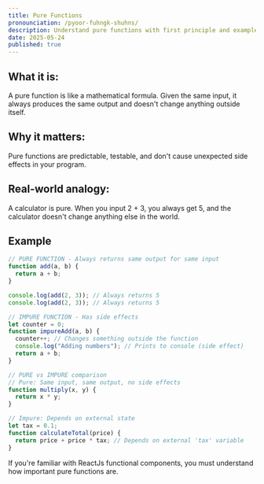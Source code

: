 ```yaml
---
title: Pure Functions
pronounciation: /pyoor-fuhngk-shuhns/
description: Understand pure functions with first principle and examples.
date: 2025-05-24
published: true
---
```


## What it is:

A pure function is like a mathematical formula. Given the same input, it always produces the same output and doesn't change anything outside itself.

## Why it matters:

Pure functions are predictable, testable, and don't cause unexpected side effects in your program.

## Real-world analogy:

A calculator is pure. When you input 2 + 3, you always get 5, and the calculator doesn't change anything else in the world.

## Example

```js
// PURE FUNCTION - Always returns same output for same input
function add(a, b) {
  return a + b;
}

console.log(add(2, 3)); // Always returns 5
console.log(add(2, 3)); // Always returns 5

// IMPURE FUNCTION - Has side effects
let counter = 0;
function impureAdd(a, b) {
  counter++; // Changes something outside the function
  console.log("Adding numbers"); // Prints to console (side effect)
  return a + b;
}

// PURE vs IMPURE comparison
// Pure: Same input, same output, no side effects
function multiply(x, y) {
  return x * y;
}

// Impure: Depends on external state
let tax = 0.1;
function calculateTotal(price) {
  return price + price * tax; // Depends on external 'tax' variable
}
```

If you're familiar with ReactJs functional components, you must understand how important pure functions are.
